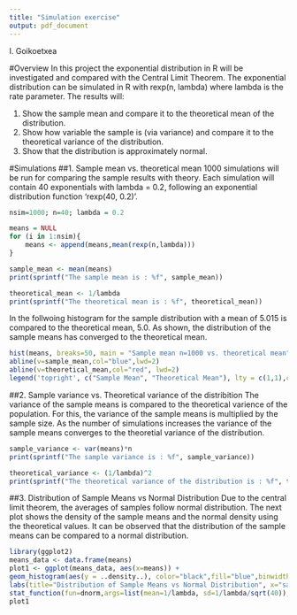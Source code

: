```yaml
---
title: "Simulation exercise"
output: pdf_document
---
```

I. Goikoetxea

#Overview
In this project the exponential distribution in R will be investigated and compared  with the Central Limit Theorem. The exponential distribution can be simulated in R with rexp(n, lambda) where lambda is the rate parameter. The results will:

1. Show the sample mean and compare it to the theoretical mean of the distribution.
2. Show how variable the sample is (via variance) and compare it to the theoretical variance of the distribution.
3. Show that the distribution is approximately normal.

#Simulations
##1. Sample mean vs. theoretical mean
1000 simulations will be run for comparing the sample results with theory. Each simulation will contain 40 exponentials with lambda = 0.2, following an exponential distribution function 'rexp(40, 0.2)'.

```r
nsim=1000; n=40; lambda = 0.2

means = NULL
for (i in 1:nsim){
    means <- append(means,mean(rexp(n,lambda)))
}

sample_mean <- mean(means)
print(sprintf("The sample mean is : %f", sample_mean))
```

```r
theoretical_mean <- 1/lambda
print(sprintf("The theoretical mean is : %f", theoretical_mean))
```

In the follwoing histogram for the sample distribution with a mean of 5.015 is compared to the theoretical mean, 5.0. As shown, the distribution of the sample means has converged to the theoretical mean.

```r
hist(means, breaks=50, main = "Sample mean n=1000 vs. theoretical mean", xlab="")
abline(v=sample_mean,col="blue",lwd=2)
abline(v=theoretical_mean,col="red", lwd=2)
legend('topright', c("Sample Mean", "Theoretical Mean"), lty = c(1,1),col=c("blue","red"))
```

##2. Sample variance vs. Theoretical variance of the distribition
The variance of the sample means is compared to the theoretical varience of the population. For this, the variance of the sample means is multiplied by the sample size. As the number of simulations increases the variance of the sample means converges to the theoretial variance of the distribution.

```r
sample_variance <- var(means)*n
print(sprintf("The sample variance is : %f", sample_variance))
```

```r
theoretical_variance <- (1/lambda)^2
print(sprintf("The theoretical variance of the distribution is : %f", theoretical_variance))
```

##3. Distribution of Sample Means vs Normal Distribution
Due to the central limit theorem, the averages of samples follow normal distribution. The next plot shows the density of the sample means and the normal density using the  theoretical values. It can be observed that the distribution of the sample means can be compared to a normal distribution.
```r
library(ggplot2)
means_data <- data.frame(means)
plot1 <- ggplot(means_data, aes(x=means)) + 
geom_histogram(aes(y = ..density..), color="black",fill="blue",binwidth=0.25) + 
labs(title="Distribution of Sample Means vs Normal Distribution", x="sample mean", y="density") + 
stat_function(fun=dnorm,args=list(mean=1/lambda, sd=1/lambda/sqrt(40)), col="red", size=1.5)
plot1
```

